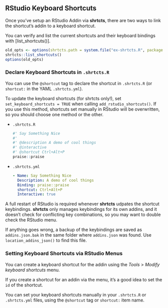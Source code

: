 ## RStudio Keyboard Shortcuts

Once you've setup an RStudio Addin via **shrtcts**,
there are two ways to link the shortcut's addin to a keyboard shortcut.

You can verify and list the current shortcuts and their keyboard bindings with [list_shortcuts()].

```r
old_opts <- options(shrtcts.path = system.file("ex-shrtcts.R", package = "shrtcts"), shrtcts.addins_json = system.file("ex-addins.json", package = "shrtcts"), width = 90)
shrtcts::list_shortcuts()
options(old_opts)
```

### Declare Keyboard Shortcuts in `.shrtcts.R`

You can use the `@shortcut` tag to declare the shortcut in `.shrtcts.R`
(or `shortcut:` in the YAML `.shrtcts.yml`).
   
To update the keyboard shortcuts (for shrtcts only!),
set `set_keyboard_shortcuts = TRUE` when calling `add_rstudio_shortcuts()`.
If you use this method, 
shortcuts set manually in RStudio will be overwritten,
so you should choose one method or the other.

- `.shrtcts.R`

  ```r
  #' Say Something Nice
  #'
  #' @description A demo of cool things
  #' @interactive
  #' @shortcut Ctrl+Alt+P
  praise::praise
  ```

- `.shrtcts.yml`

  ```yaml
  - Name: Say Something Nice
    Description: A demo of cool things
    Binding: praise::praise
    shortcut: Ctrl+Alt+P
    Interactive: true
  ```

A full restart of RStudio is required whenever **shrtcts** udpates the shortcut keybindings.
**shrtcts** only manages keybindings for its own addins,
and it doesn't check for conflicting key combinations,
so you may want to double check the RStudio menu.

If anything goes wrong, a backup of the keybindings are saved as `addins.json.bak`
in the same folder where `addins.json` was found.
Use `location_addins_json()` to find this file.

### Setting Keyboard Shortcuts via RStudio Menus
   
You can create a keyboard shortcut for the addin using the
_Tools_ > _Modify keyboard shortcuts_ menu.

If you create a shortcut for an addin via the menu, 
it's a good idea to set the `id` of the shortcut.


You can set your keyboard shortcuts manually in your `.shrtcts.R` or `.shrtcts.yml` files, using the `@shortcut` tag or `shortcut:` item name.
